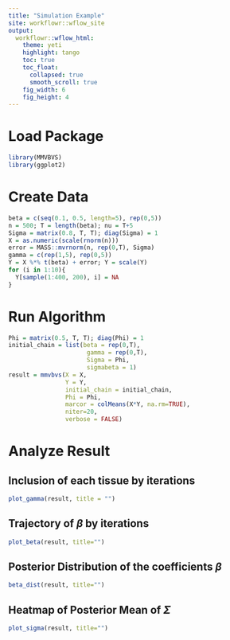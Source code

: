 ```yaml
---
title: "Simulation Example"
site: workflowr::wflow_site
output:
  workflowr::wflow_html:
    theme: yeti
    highlight: tango
    toc: true
    toc_float: 
      collapsed: true
      smooth_scroll: true
    fig_width: 6
    fig_height: 4
---
```


# Load Package
```r
library(MMVBVS)
library(ggplot2)
```
# Create Data
```r
beta = c(seq(0.1, 0.5, length=5), rep(0,5))
n = 500; T = length(beta); nu = T+5
Sigma = matrix(0.8, T, T); diag(Sigma) = 1
X = as.numeric(scale(rnorm(n)))
error = MASS::mvrnorm(n, rep(0,T), Sigma)
gamma = c(rep(1,5), rep(0,5))
Y = X %*% t(beta) + error; Y = scale(Y)
for (i in 1:10){
  Y[sample(1:400, 200), i] = NA
}
```

# Run Algorithm

```r
Phi = matrix(0.5, T, T); diag(Phi) = 1
initial_chain = list(beta = rep(0,T), 
                      gamma = rep(0,T), 
                      Sigma = Phi, 
                      sigmabeta = 1)
result = mmvbvs(X = X,
                Y = Y,
                initial_chain = initial_chain,
                Phi = Phi,
                marcor = colMeans(X*Y, na.rm=TRUE),
                niter=20,
                verbose = FALSE)
```

# Analyze Result

## Inclusion of each tissue by iterations

```r
plot_gamma(result, title = "")
```

## Trajectory of $\beta$ by iterations
```r
plot_beta(result, title="")
```

## Posterior Distribution of the coefficients $\beta$
```r
beta_dist(result, title="")
```

## Heatmap of Posterior Mean of $\Sigma$
```r
plot_sigma(result, title="")
```
